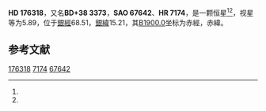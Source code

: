 {{Starbox begin
| name = HD 176318
}}
{{Starbox observe
| epoch = [[J2000.0|J2000.0]]
| constell = {{星座名待查}}<ref name=SIMBAD>{{cite web
 | url=http://simbad.u-strasbg.fr/simbad/sim-id?Ident=HR+7174
 | title =Pulsating variable Star
 | publisher=Centre de Données astronomiques de Strasbourg
 | work=SIMBAD
 | accessdate=2012-07-13}}</ref><ref name=DATA>{{cite web
 | url=http://vizier.u-strasbg.fr/viz-bin/VizieR-5?-out.add=.&-source=5050&-corr=PK=HR&-out.max=9999&HR=7174
 | title=VizieR Detailed Page
 | accessdate=2012-07-13
 | archive-date=2019-02-16
 | archive-url=https://web.archive.org/web/20190216092844/http://vizier.u-strasbg.fr/viz-bin/VizieR-5?-out.add=.&-source=5050&-corr=PK=HR&-out.max=9999&HR=7174
 | dead-url=no
 }}</ref>
| 星官 = 
| ra = {{RA|18|58|1.9}}<ref name=SIMBAD /><ref name=DATA />
| dec = {{DEC|+38|15|58}}<ref name=SIMBAD /><ref name=DATA />
| appmag_v = 5.89<ref name=SIMBAD /><ref name=DATA />
}}
{{Starbox character
| class = B7IV<ref name=SIMBAD /><ref name=DATA />
| b-v = -0.17<ref name=SIMBAD /><ref name=DATA />
| u-b = -0.52<ref name=SIMBAD /><ref name=DATA />
| r-i = <ref name=SIMBAD /><ref name=DATA />
| variable = 
}}
{{Starbox astrometry
| radial_v = -0.52
| prop_mo_ra = -28
| parallax = 
| p_error = 
}}
{{Starbox catalog
| names =BD+38 3373，[[SAO星表|SAO]] 67642，[[HD星表|HD]] 176318，[[HR星表|HR]] 7174}}
{{Starbox reference |Simbad=HR+7174}}
{{Starbox end}}

'''HD 176318'''，又名'''BD+38 3373'''，'''SAO 67642'''、'''HR 7174'''，是一颗恒星<ref name=SIMBAD /><ref name=DATA />，视星等为5.89，位于[[銀道座標系|銀經]]68.51，[[銀道座標系|銀緯]]15.21，其[[B1900.0|B1900.0]]坐标为赤經{{RA|18|54|36.5}}，赤緯{{DEC|+38|15.21|51}}。

== 参考文献 ==
{{reflist}}

{{star-stub}}

[[Category:HD和HDE天體|176318]]
[[Category:HR天體|7174]]
[[Category:SAO天體|67642]]